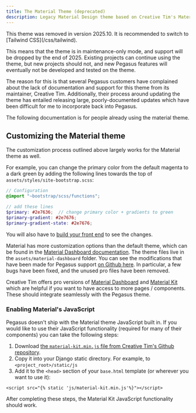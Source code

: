 ```yaml
---
title: The Material Theme (deprecated)
description: Legacy Material Design theme based on Creative Tim's Material Kit and Dashboard, now deprecated with maintenance-only support until 2025.
---
```



<Aside type="caution" title="This feature is deprecated">
This theme was removed in version 2025.10.
It is recommended to switch to [Tailwind CSS](/css/tailwind).
</Aside>


This means that the theme is in maintenance-only mode, and support will be dropped by the end of 2025.
Existing projects can continue using the theme, but new projects should not, and new Pegasus features will eventually
not be developed and tested on the theme.

The reason for this is that several Pegasus customers have complained about the lack of documentation and support for
this theme from its maintainer, Creative Tim.
Additionally, their process around updating the theme has entailed releasing large, poorly-documented updates
which have been difficult for me to incorporate back into Pegasus.

The following documentation is for people already using the material theme.

## Customizing the Material theme

The customization process outlined above largely works for the Material theme as well.

For example, you can change the primary color from the default magenta to a dark green by adding the
following lines towards the top of `assets/styles/site-bootstrap.scss`:

```scss
// Configuration
@import "~bootstrap/scss/functions";

// add these lines
$primary: #2e7636;  // change primary color + gradients to green
$primary-gradient: #2e7676;
$primary-gradient-state: #2e7676;
```

You will also have to [build your front end](/front-end/overview) to see the changes.

Material has more customization options than the default theme, which can be found in the [Material Dashboard documentation](https://www.creative-tim.com/learning-lab/bootstrap/overview/material-dashboard).
The theme files live in the `assets/material-dashboard` folder.
You can see the modifications that have been made for Pegasus support [on Github here](https://github.com/creativetimofficial/material-dashboard/compare/master...czue:pegasus-tweaks).
In particular, a few bugs have been fixed, and the unused pro files have been removed.

Creative Tim offers pro versions of [Material Dashboard](https://www.creative-tim.com/product/material-dashboard-pro) and
[Material Kit](https://www.creative-tim.com/product/material-kit-pro) which are helpful if you want to have access to more
pages / components. These should integrate seamlessly with the Pegasus theme.

### Enabling Material's JavaScript

Pegasus doesn't ship with the Material theme JavaScript built in. If you would like to use their JavaScript functionality
(required for many of their components) you can take the following steps:

1. Download [the `material-kit.min.js` file from Creative Tim's Github repository](https://github.com/creativetimofficial/material-kit/blob/master/assets/js/material-kit.min.js).
2. Copy it into your Django static directory. For example, to `<project_root>/static/js`
3. Add it to the `<head>` section of your `base.html` template (or wherever you want to use it):

```jinja
<script src="{% static 'js/material-kit.min.js'%}"></script>
```

After completing these steps, the Material Kit JavaScript functionality should work.
